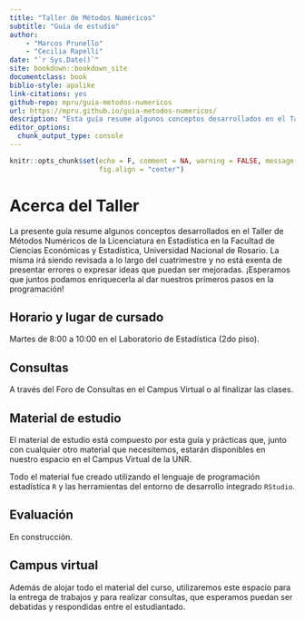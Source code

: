 ```yaml
--- 
title: "Taller de Métodos Numéricos"
subtitle: "Guía de estudio"
author:
    - "Marcos Prunello"
    - "Cecilia Rapelli"
date: "`r Sys.Date()`"
site: bookdown::bookdown_site
documentclass: book
biblio-style: apalike
link-citations: yes
github-repo: mpru/guia-metodos-numericos
url: https://mpru.github.io/guia-metodos-numericos/
description: "Esta guía resume algunos conceptos desarrollados en el Taller de Métodos Numéricos de la Licenciatura en Estadística (Facultad de Ciencias Económicas y Estadstica, Universidad Nacional de Rosario)."
editor_options: 
  chunk_output_type: console
---
```


```r
knitr::opts_chunk$set(echo = F, comment = NA, warning = FALSE, message = FALSE, 
                      fig.align = "center")
```

# Acerca del Taller {-}

La presente guía resume algunos conceptos desarrollados en el Taller de Métodos Numéricos de la Licenciatura en Estadística en la Facultad de Ciencias Económicas y Estadística, Universidad Nacional de Rosario. La misma irá siendo revisada a lo largo del cuatrimestre y no está exenta de presentar errores o expresar ideas que puedan ser mejoradas. ¡Esperamos que juntos podamos enriquecerla al dar nuestros primeros pasos en la programación!

## Horario y lugar de cursado {-}

Martes de 8:00 a 10:00 en el Laboratorio de Estadística (2do piso).

## Consultas {-}

A través del Foro de Consultas en el Campus Virtual o al finalizar las clases.

## Material de estudio {-}

El material de estudio está compuesto por esta guía y prácticas que, junto con cualquier otro material que necesitemos, estarán disponibles en nuestro espacio en el Campus Virtual de la UNR.

Todo el material fue creado utilizando el lenguaje de programación estadística `R` y las herramientas del entorno de desarrollo integrado `RStudio`.

## Evaluación {-}

En construcción.

## Campus virtual {-}

Además de alojar todo el material del curso, utilizaremos este espacio para la entrega de trabajos y para realizar consultas, que esperamos puedan ser debatidas y respondidas entre el estudiantado.
